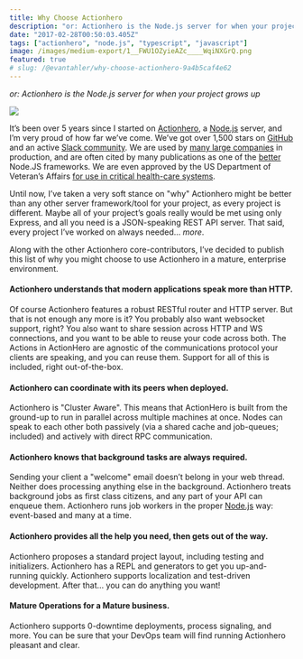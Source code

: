 ```yaml
---
title: Why Choose Actionhero
description: "or: Actionhero is the Node.js server for when your project grows up"
date: "2017-02-28T00:50:03.405Z"
tags: ["actionhero", "node.js", "typescript", "javascript"]
image: /images/medium-export/1__FWU1OZyieAZc____WqiNXGrQ.png
featured: true
# slug: /@evantahler/why-choose-actionhero-9a4b5caf4e62
---
```


_or: Actionhero is the Node.js server for when your project grows up_

![](/images/medium-export/1__FWU1OZyieAZc____WqiNXGrQ.png)

It’s been over 5 years since I started on [Actionhero](https://www.actionherojs.com/), a [Node.js](https://medium.com/u/96cd9a1fb56) server, and I’m very proud of how far we’ve come. We’ve got over 1,500 stars on [GitHub](https://github.com/evantahler/actionhero) and an active [Slack community](https://slack.actionherojs.com/). We are used by [many large companies](https://www.actionherojs.com) in production, and are often cited by many publications as one of the [better](https://firebearstudio.com/blog/top-node-js-rest-api-frameworks.html) Node.JS frameworks. We are even approved by the US Department of Veteran’s Affairs [for use in critical health-care systems](https://www.va.gov/TRM/ToolPage.asp?tid=9029&tab=2).

Until now, I’ve taken a very soft stance on "why" Actionhero might be better than any other server framework/tool for your project, as every project is different. Maybe all of your project’s goals really would be met using only Express, and all you need is a JSON-speaking REST API server. That said, every project I’ve worked on always needed… _more_.

Along with the other Actionhero core-contributors, I’ve decided to publish this list of why you might choose to use Actionhero in a mature, enterprise environment.

#### Actionhero understands that modern applications speak more than HTTP.

Of course Actionhero features a robust RESTful router and HTTP server. But that is not enough any more is it? You probably also want websocket support, right? You also want to share session across HTTP and WS connections, and you want to be able to reuse your code across both. The Actions in ActionHero are agnostic of the communications protocol your clients are speaking, and you can reuse them. Support for all of this is included, right out-of-the-box.

#### Actionhero can coordinate with its peers when deployed.

Actionhero is "Cluster Aware". This means that ActionHero is built from the ground-up to run in parallel across multiple machines at once. Nodes can speak to each other both passively (via a shared cache and job-queues; included) and actively with direct RPC communication.

#### **Actionhero knows that background tasks are always required.**

Sending your client a "welcome" email doesn’t belong in your web thread. Neither does processing anything else in the background. Actionhero treats background jobs as first class citizens, and any part of your API can enqueue them. Actionhero runs job workers in the proper [Node.js](https://medium.com/u/96cd9a1fb56) way: event-based and many at a time.

#### **Actionhero provides all the help you need, then gets out of the way.**

Actionhero proposes a standard project layout, including testing and initializers. Actionhero has a REPL and generators to get you up-and-running quickly. Actionhero supports localization and test-driven development. After that… you can do anything you want!

#### Mature Operations for a Mature business.

Actionhero supports 0-downtime deployments, process signaling, and more. You can be sure that your DevOps team will find running Actionhero pleasant and clear.
